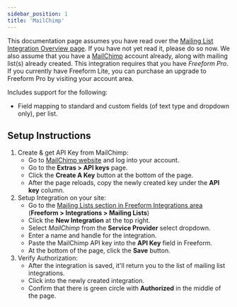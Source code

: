 ```yaml
---
sidebar_position: 1
title: 'MailChimp'
---
```


This documentation page assumes you have read over the [Mailing List Integration Overview page](./index.mdx). If you have not yet read it, please do so now. We also assume that you have a [MailChimp](http://mailchimp.com) account already, along with mailing list(s) already created. This integration requires that you have _Freeform Pro_. If you currently have Freeform Lite, you can purchase an upgrade to Freeform Pro by visiting your account area.

Includes support for the following:

- Field mapping to standard and custom fields (of text type and dropdown only), per list.

## Setup Instructions

1. Create & get API Key from MailChimp:
   - Go to [MailChimp website](http://mailchimp.com) and log into your account.
   - Go to the **Extras > API keys** page.
   - Click the **Create A Key** button at the bottom of the page.
   - After the page reloads, copy the newly created key under the **API key** column.
2. Setup Integration on your site:
   - Go to the [Mailing Lists section in Freeform Integrations area](./index.mdx) (**Freeform > Integrations > Mailing Lists**)
   - Click the **New Integration** at the top right.
   - Select _MailChimp_ from the **Service Provider** select dropdown.
   - Enter a name and handle for the integration.
   - Paste the MailChimp API key into the **API Key** field in Freeform.
   - At the bottom of the page, click the **Save** button.
3. Verify Authorization:
   - After the integration is saved, it'll return you to the list of mailing list integrations.
   - Click into the newly created integration.
   - Confirm that there is green circle with **Authorized** in the middle of the page.
